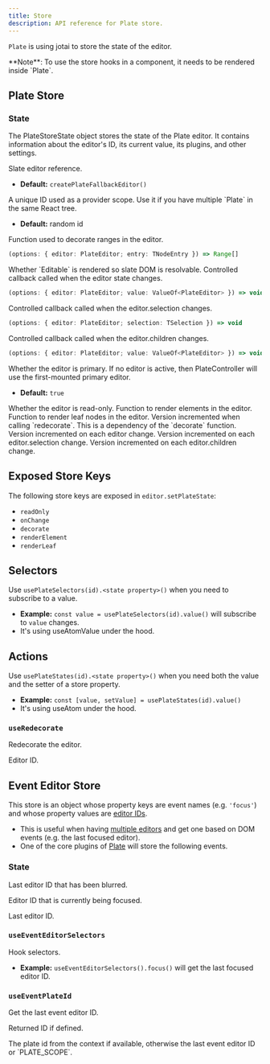 ```yaml
---
title: Store
description: API reference for Plate store.
---
```


`Plate` is using <Link href="https://github.com/pmndrs/jotai">jotai</Link> to store the state of the editor.

<Callout className="my-4">
  **Note**: To use the store hooks in a component, it needs to be rendered
  inside `Plate`.
</Callout>

## Plate Store

### State

The PlateStoreState object stores the state of the Plate editor. It contains information about the editor's ID, its current value, its plugins, and other settings.

<APIAttributes>
<APIItem name="editor" type="PlateEditor">
Slate editor reference.

- **Default:** `createPlateFallbackEditor()`
</APIItem>

<APIItem name="id" type="string">
A unique ID used as a provider scope. Use it if you have multiple `Plate` in the same React tree.

- **Default:** random id
</APIItem>

<APIItem name="decorate" type="function" optional>
Function used to decorate ranges in the editor.

```ts
(options: { editor: PlateEditor; entry: TNodeEntry }) => Range[]
```
</APIItem>

<APIItem name="isMounted" type="boolean" optional>
Whether `Editable` is rendered so slate DOM is resolvable.
</APIItem>

<APIItem name="onChange" type="function" optional>
Controlled callback called when the editor state changes.

```ts
(options: { editor: PlateEditor; value: ValueOf<PlateEditor> }) => void
```
</APIItem>

<APIItem name="onSelectionChange" type="function" optional>
Controlled callback called when the editor.selection changes.

```ts
(options: { editor: PlateEditor; selection: TSelection }) => void
```
</APIItem>

<APIItem name="onValueChange" type="function" optional>
Controlled callback called when the editor.children changes.

```ts
(options: { editor: PlateEditor; value: ValueOf<PlateEditor> }) => void
```
</APIItem>

<APIItem name="primary" type="boolean" optional>
Whether the editor is primary. If no editor is active, then PlateController will use the first-mounted primary editor.

- **Default:** `true`
</APIItem>

<APIItem name="readOnly" type="boolean" optional>
Whether the editor is read-only.
</APIItem>

<APIItem name="renderElement" type="function" optional>
Function to render elements in the editor.
</APIItem>

<APIItem name="renderLeaf" type="function" optional>
Function to render leaf nodes in the editor.
</APIItem>

<APIItem name="versionDecorate" type="number" optional>
Version incremented when calling `redecorate`. This is a dependency of the `decorate` function.
</APIItem>

<APIItem name="versionEditor" type="number" optional>
Version incremented on each editor change.
</APIItem>

<APIItem name="versionSelection" type="number" optional>
Version incremented on each editor.selection change.
</APIItem>

<APIItem name="versionValue" type="number" optional>
Version incremented on each editor.children change.
</APIItem>
</APIAttributes>

## Exposed Store Keys

The following store keys are exposed in `editor.setPlateState`:

- `readOnly`
- `onChange`
- `decorate`
- `renderElement`
- `renderLeaf`

## Selectors

Use `usePlateSelectors(id).<state property>()` when you need to subscribe to a value.

- **Example:** `const value = usePlateSelectors(id).value()` will subscribe to `value` changes.
- It's using <Link href="https://jotai.org/docs/utils/use-atom-value">useAtomValue</Link> under the hood.

## Actions

Use `usePlateStates(id).<state property>()` when you need both the value and the setter of a store property.

- **Example:** `const [value, setValue] = usePlateStates(id).value()`
- It's using <Link href="https://jotai.org/docs/basics/primitives#use-atom">useAtom</Link> under the hood.

### `useRedecorate`

Redecorate the editor.

<APIParameters>
  <APIItem name="id" type="string" optional>
    Editor ID.
  </APIItem>
</APIParameters>

## Event Editor Store

This store is an object whose property keys are event names (e.g. `'focus'`) and whose property values are [editor IDs](Plate#id).

- This is useful when having [multiple editors](multiple-editors) and get one based on DOM events (e.g. the last focused editor).
- One of the core plugins of [Plate](Plate) will store the following events.

### State

<APIAttributes>
<APIItem name="blur" type="string | null">

Last editor ID that has been blurred.

</APIItem>

<APIItem name="focus" type="string | null">

Editor ID that is currently being focused.

</APIItem>

<APIItem name="last" type="string | null">

Last editor ID.

</APIItem>
</APIAttributes>

### `useEventEditorSelectors`

Hook selectors.

- **Example:** `useEventEditorSelectors().focus()` will get the
  last focused editor ID.

### `useEventPlateId`

Get the last event editor ID.

<APIParameters>
<APIItem name="id" type="string | null">

Returned ID if defined.

</APIItem>
</APIParameters>

<APIReturns>
  The plate id from the context if available, otherwise the last event editor
  ID or `PLATE_SCOPE`.
</APIReturns>
